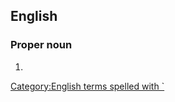 {{also|Hawaii|Hawaií|Hawaiʻi|Hawai'i}}

==English==

===Proper noun===
{{en-proper noun}}

# {{misspelling of|Hawaii|lang=en}}

[[Category:English terms spelled with `]]
